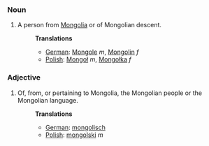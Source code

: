 ===Noun===
#A person from [[Mongolia]] or of Mongolian descent.
#:'''Translations'''
#:*[[German]]: [[Mongole]] ''m'', [[Mongolin]] ''f''
#:*[[Polish]]: [[Mongoł]] ''m'', [[Mongołka]] ''f''

===Adjective===
#Of, from, or pertaining to Mongolia, the Mongolian people or the Mongolian language.
#:'''Translations'''
#:*[[German]]: [[mongolisch]]
#:*[[Polish]]: [[mongolski]] ''m''